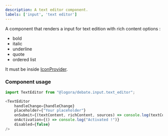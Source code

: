 ```yaml
---
description: A text editor component.
labels: ['input', 'text editor']
---
```



A component that renders a input for text edition with rich content options : 
- bold
- italic
- underline
- quote
- ordered list

It must be inside [IconProvider](https://bit.cloud/logora/debate/icons/icon_provider).

### Component usage

```js
import TextEditor from "@logora/debate.input.text_editor";
```

```js
<TextEditor 
    handleChange={handleChange}
    placeholder={"Your placeholder"}
    onSubmit={(textContent, richContent, sources) => console.log(textContent)}
    onActivation={() => console.log("Activated !")}
    disabled={false}
/>
```